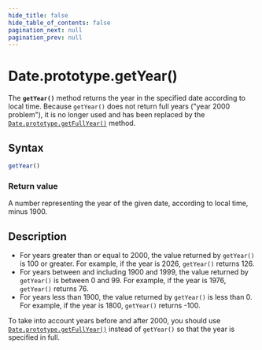 ```yaml
---
hide_title: false
hide_table_of_contents: false
pagination_next: null
pagination_prev: null
---
```

# Date.prototype.getYear()

The **`getYear()`** method returns the year in the specified
date according to local time. Because `getYear()` does not return full years
("year 2000 problem"), it is no longer used and has been replaced by the
[`Date.prototype.getFullYear()`](./getFullYear.md) method.

## Syntax

```js
getYear()
```

### Return value

A number representing the year of the given date, according to local time, minus 1900.

## Description

- For years greater than or equal to 2000, the value returned by
  `getYear()` is 100 or greater. For example, if the year is 2026,
  `getYear()` returns 126.
- For years between and including 1900 and 1999, the value returned by
  `getYear()` is between 0 and 99. For example, if the year is 1976,
  `getYear()` returns 76.
- For years less than 1900, the value returned by `getYear()` is less than 0. For example, if the year is 1800, `getYear()` returns -100.

To take into account years before and after 2000, you should use
[`Date.prototype.getFullYear()`](./getFullYear.md) instead of
`getYear()` so that the year is specified in full.
